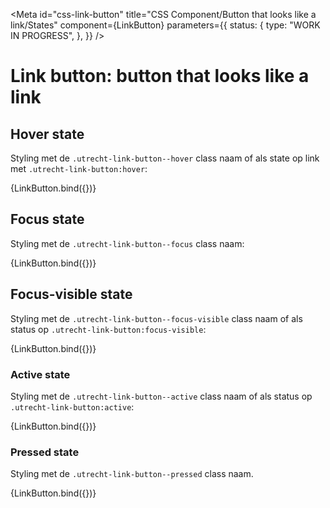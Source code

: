 <!-- @license CC0-1.0 -->


<Meta
  id="css-link-button"
  title="CSS Component/Button that looks like a link/States"
  component={LinkButton}
  parameters={{
    status: {
      type: "WORK IN PROGRESS",
    },
  }}
/>

# Link button: button that looks like a link

## Hover state

Styling met de `.utrecht-link-button--hover` class naam of als state op link met `.utrecht-link-button:hover`:

<Canvas>
  <Story
    name="Hover"
    args={{
      ...exampleArgs,
      hover: true,
    }}
  >
    {LinkButton.bind({})}
  </Story>
</Canvas>

## Focus state

Styling met de `.utrecht-link-button--focus` class naam:

<Canvas>
  <Story
    name="Focus"
    args={{
      ...exampleArgs,
      focus: true,
    }}
  >
    {LinkButton.bind({})}
  </Story>
</Canvas>

## Focus-visible state

Styling met de `.utrecht-link-button--focus-visible` class naam of als status op `.utrecht-link-button:focus-visible`:

<Canvas>
  <Story
    name="Focus-visible"
    args={{
      ...exampleArgs,
      focus: true,
      focusVisible: true,
    }}
  >
    {LinkButton.bind({})}
  </Story>
</Canvas>

### Active state

Styling met de `.utrecht-link-button--active` class naam of als status op `.utrecht-link-button:active`:

<Canvas>
  <Story
    name="Active"
    args={{
      ...exampleArgs,
      active: true,
    }}
  >
    {LinkButton.bind({})}
  </Story>
</Canvas>

### Pressed state

Styling met de `.utrecht-link-button--pressed` class naam.

<Canvas>
  <Story
    name="Pressed"
    args={{
      ...exampleArgs,
      pressed: true,
    }}
  >
    {LinkButton.bind({})}
  </Story>
</Canvas>
